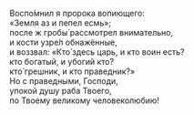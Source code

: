 Воспо́мнил я пророка вопиющего:  
«Земля аз и пепел есмь»;  
после ж гробы́ рассмотрел внимательно,  
и кости узре́л обнажённые,  
и воззвал: «Кто́ здесь царь, и кто воин есть?  
кто богатый, и убогий кто?  
кто́ грешник, и кто праведник?»  
Но с праведными, Господи,  
упокой душу раба Твоего,  
по Твоему великому человеколюбию!
